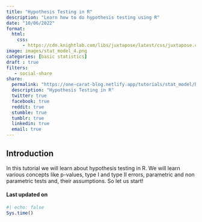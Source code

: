 ```yaml
---
title: "Hypothesis Testing in R"
description: "Learn how to do hypothesis testing using R"
date: "10/06/2022"
format:
  html:
    css:
      - https://cdn.knightlab.com/libs/juxtapose/latest/css/juxtapose.css
image: images/stat_model_4.png
categories: [basic statistics]
draft : true
filters:
   - social-share
share:
  permalink: "https://one-carat-blog.netlify.app/tutorials/stat_model/hypothesis_testing.html"
  description: "Hypothesis Testing in R"
  twitter: true
  facebook: true
  reddit: true
  stumble: true
  tumblr: true
  linkedin: true
  email: true
---
```


## Introduction

In this tutorial we will learn about hypothesis testing in R. We will learn various concepts like p-values, type I and type II errors, parametric and non parametric tests and, their assumptions. So let us start!





#### Last updated on {.unnumbered .unlisted .appendix}

```r
#| echo: false
Sys.time()
```

<!-- Do not forget to put flag counter -->